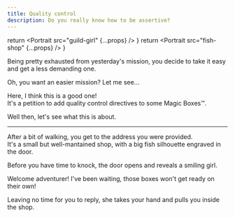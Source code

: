 ```yaml
---
title: Quality control
description: Do you really know how to be assertive?
---
```



  return <Portrait 
    src="guild-girl" 
    {...props} 
  />
}
  return <Portrait 
    src="fish-shop" 
    {...props} 
  />
}

<WIP />

Being pretty exhausted from yesterday's mission, you decide to take it easy and get a less demanding one.

<Guild>
Oh, you want an easier mission?  
Let me see...  

Here, I think this is a good one!  
It's a petition to add quality control directives to some Magic Boxes™.  
</Guild>

Well then, let's see what this is about.

---

After a bit of walking, you get to the address you were provided.  
It's a small but well-mantained shop, with a big fish silhouette engraved in the door.

Before you have time to knock, the door opens and reveals a smiling girl.

<Fish>
Welcome adventurer!  
I've been waiting, those boxes won't get ready on their own!
</Fish>

Leaving no time for you to reply, she takes your hand and pulls you inside the shop.  
